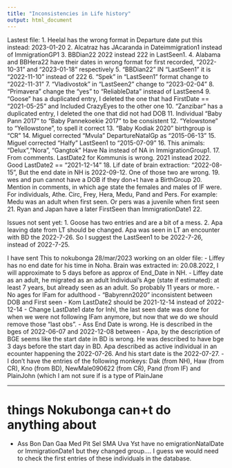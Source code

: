 ```yaml
---
title: "Inconsistencies in Life history"
output: html_document
---
```


Lastest file:
1. Heelal has the wrong format in Departure date put this instead: 2023-01-20
2. Alcatraz has JAcaranda in Dateimmigration1 instead of ImmigrationGP1
3. BBDian22 2022 instead 222 in LastSeen1.
4. Alabama and BBHera22 have their dates in wrong format for first recorded, "2022-10-31" and "2023-01-18" respectively
5. "BBDian22" IN "LastSeen1" it is "2022-11-10" instead of 222
6. "Spek" in "LastSeen1" format change to "2022-11-31"
7. "Vladivostok" in "LastSeen2" change to "2023-02-04"
8. "Primavera" change the "yes" to "ReliableData" instead of LastSeen4
9. "Goose" has a duplicated entry, I deleted the one that had FirstDate == "2021-05-25" and Included CrazyEyes to the other one
10. "Zanzibar" has a duplicated entry, I deleted the one that did not had DOB
11. Individual  "Baby Pann 2017" to "Baby Pannekoekie 2017" to be consistent
12. "Yelowstone" to "Yellowstone", to spell it correct
13. "Baby Kodiak 2020" birthgroup is "CR"
14. Miguel corrected  "Mvula" DepartureNatalGp as "2015-06-13"
15. Miguel corrected "Halfy" LastSeen1 to "2015-07-09"
16. This animals: "Delux","Nora", "Gangtok" Have Na instead of NA in ImmigrationGroup1.
17. From comments. LastDate2 for Kommunis is wrong. 2021 instead 2022. Good LastDate2 == "2021-12-14"
18. Lif date of brain extraction: "2022-08-15", But the end date in NH is 2022-09-12. One of those two are wrong.
19. wes and pun cannot have a DOB if they don+t have a BirthGroup
20. Mention in comments, in which age state the females and males of IF were. For individuals, Athe. Circ, Frey, Hera, Medu, Pand and Pers. For example: Medu was an adult when first seen. Or pers was a juvenile when first seen
21. Ryan and Japan have a later FirstSeen than ImmigrationDate1
22.




Issues not sent yet:
1. Goose has two entries and are a bit of a mess.
2. Apa leaving date from LT should be changed. Apa was seen in LT an encounter with BD the 2022-7-26. So I suggest the
LastSeen1 to be 2022-7-26, instead of 2022-7-25.



I have sent This to nokubonga 28/mar/2023 working on an older file:
- Liffey has no end date for his time in Noha. Brain was extracted in: 20.08.2022, I will approximate to 5 days before as approx of End_Date in NH.
- Liffey date as an adult, he migrated as an adult Individual’s Age (state if estimated): at least 7 years, but already seen as an adult. So probably 11 years
or more.
- No ages for IFam for adulthood
- "Babyrenn2020" inconsistent between DOB and First seen
- Kom LastDate2 should be 2021-12-14 instead of 2022-12-14
- Change LastDate1 date for Inhl, the last seen date was done for when we were not following IFam anymore, but now that we do we should remove those "last obs".
-  Ass End Date is wrong. He is described in the bges of 2022-06-07 and 2022-12-08 between
- Apa, by the description of BGE seems like the start date in BD is wrong. He was described to have bge 3 days before the start day in BD. Apa described as active individual in an ecounter happening the 2022-07-26. And his start date is the 2022-07-27.
- I don't have the entries of the following monkeys: Dak (from NH), Haw (from CR), Kno (from BD), NewMale090622 (from CR), Pand (from IF) and PlainJohn (which I am not sure if is a type of PlainJane


--------
# things Nokubonga can+t do anything about
- Ass Bon Dan Gaa Med Pit Sel SMA Uva Yst have no emigrationNatalDate or ImmigrationDate1 but they changed group.... I guess we would need to check the first entries of these individuals in the database.
